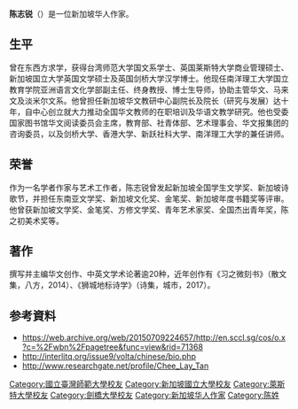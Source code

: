 '''陈志锐'''（{{lang-en|Tan Chee Lay}}）是一位新加坡华人作家。

==生平==
曾在东西方求学，获得台湾师范大学国文系学士、英国莱斯特大学商业管理硕士、新加坡国立大学英国文学硕士及英国剑桥大学汉学博士。他现任南洋理工大学国立教育学院亚洲语言文化学部副主任、终身教授、博士生导师，协助主管华文、马来文及淡米尔文系。他曾担任新加坡华文教研中心副院长及院长（研究与发展）达十年，自中心创立就大力推动全国华文教师的在职培训及华语文教学研究。他也受委国家图书馆华文阅读委员会主席，教育部、社青体部、艺术理事会、华文报集团的咨询委员，以及剑桥大学、香港大学、新跃社科大学、南洋理工大学的兼任讲师。

==荣誉==
作为一名学者作家与艺术工作者，陈志锐曾发起新加坡全国学生文学奖、新加坡诗歌节，并担任东南亚文学奖、新加坡文化奖、金笔奖、新加坡年度书籍奖等评审。他曾获新加坡文学奖、金笔奖、方修文学奖、青年艺术家奖、全国杰出青年奖，陈之初美术奖等。

==著作==
撰写并主编华文创作、中英文学术论著逾20种，近年创作有《习之微刻书》（散文集，八方，2014）、《狮城地标诗学》（诗集，城市，2017）。

==参考資料==
* https://web.archive.org/web/20150709224657/http://en.sccl.sg/cos/o.x?c=%2Fwbn%2Fpagetree&func=view&rid=71368
* http://interlitq.org/issue9/volta/chinese/bio.php {{Wayback|url=http://interlitq.org/issue9/volta/chinese/bio.php |date=20150616030637 }}
* http://www.researchgate.net/profile/Chee_Lay_Tan {{Wayback|url=http://www.researchgate.net/profile/Chee_Lay_Tan |date=20150710232011 }}

{{DEFAULTSORT:C}}
[[Category:國立臺灣師範大學校友|Category:國立臺灣師範大學校友]]
[[Category:新加坡國立大學校友|Category:新加坡國立大學校友]]
[[Category:萊斯特大學校友|Category:萊斯特大學校友]]
[[Category:劍橋大學校友|Category:劍橋大學校友]]
[[Category:新加坡华人作家|Category:新加坡华人作家]]
[[Category:陈姓|Category:陈姓]]